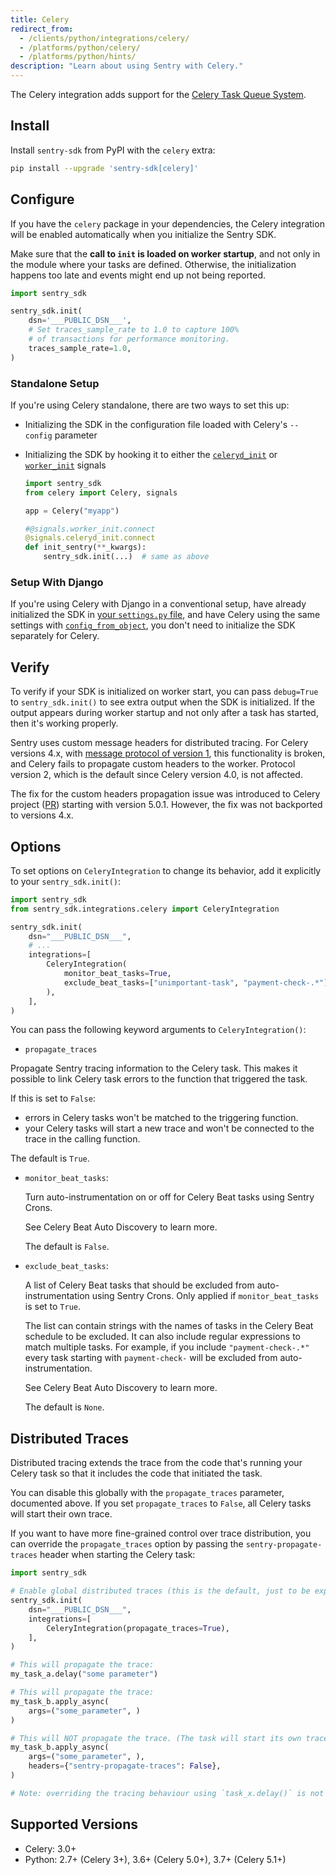 ```yaml
---
title: Celery
redirect_from:
  - /clients/python/integrations/celery/
  - /platforms/python/celery/
  - /platforms/python/hints/
description: "Learn about using Sentry with Celery."
---
```


The Celery integration adds support for the [Celery Task Queue System](https://docs.celeryq.dev/).

## Install

Install `sentry-sdk` from PyPI with the `celery` extra:

```bash
pip install --upgrade 'sentry-sdk[celery]'
```

## Configure

If you have the `celery` package in your dependencies, the Celery integration will be enabled automatically when you initialize the Sentry SDK.

Make sure that the **call to `init` is loaded on worker startup**, and not only in the module where your tasks are defined. Otherwise, the initialization happens too late and events might end up not being reported.

<SignInNote />

```python
import sentry_sdk

sentry_sdk.init(
    dsn='___PUBLIC_DSN___',
    # Set traces_sample_rate to 1.0 to capture 100%
    # of transactions for performance monitoring.
    traces_sample_rate=1.0,
)
```

### Standalone Setup

If you're using Celery standalone, there are two ways to set this up:

- Initializing the SDK in the configuration file loaded with Celery's `--config` parameter
- Initializing the SDK by hooking it to either the [`celeryd_init`](https://docs.celeryq.dev/en/stable/userguide/signals.html?#celeryd-init) or [`worker_init`](https://docs.celeryq.dev/en/stable/userguide/signals.html?#worker-init) signals

  ```python
  import sentry_sdk
  from celery import Celery, signals

  app = Celery("myapp")

  #@signals.worker_init.connect
  @signals.celeryd_init.connect
  def init_sentry(**_kwargs):
      sentry_sdk.init(...)  # same as above
  ```

### Setup With Django

If you're using Celery with Django in a conventional setup, have already initialized the SDK in [your `settings.py` file](/platforms/python/integrations/django/#configure), and have Celery using the same settings with [`config_from_object`](https://docs.celeryq.dev/en/stable/django/first-steps-with-django.html), you don't need to initialize the SDK separately for Celery.

## Verify

To verify if your SDK is initialized on worker start, you can pass `debug=True` to `sentry_sdk.init()` to see extra output when the SDK is initialized. If the output appears during worker startup and not only after a task has started, then it's working properly.

<Alert level="info" title="Note on distributed tracing">

Sentry uses custom message headers for distributed tracing. For Celery versions 4.x, with [message protocol of version 1](https://docs.celeryq.dev/en/stable/internals/protocol.html#version-1), this functionality is broken, and Celery fails to propagate custom headers to the worker. Protocol version 2, which is the default since Celery version 4.0, is not affected.

The fix for the custom headers propagation issue was introduced to Celery project ([PR](https://github.com/celery/celery/pull/6374)) starting with version 5.0.1. However, the fix was not backported to versions 4.x.

</Alert>

## Options

To set options on `CeleryIntegration` to change its behavior, add it explicitly to your `sentry_sdk.init()`:

```python
import sentry_sdk
from sentry_sdk.integrations.celery import CeleryIntegration

sentry_sdk.init(
    dsn="___PUBLIC_DSN___",
    # ...
    integrations=[
        CeleryIntegration(
            monitor_beat_tasks=True,
            exclude_beat_tasks=["unimportant-task", "payment-check-.*"],
        ),
    ],
)
```

You can pass the following keyword arguments to `CeleryIntegration()`:

- `propagate_traces`

Propagate Sentry tracing information to the Celery task. This makes it possible to link Celery task errors to the function that triggered the task.

If this is set to `False`:

- errors in Celery tasks won't be matched to the triggering function.
- your Celery tasks will start a new trace and won't be connected to the trace in the calling function.

The default is `True`.

- `monitor_beat_tasks`:

  Turn auto-instrumentation on or off for Celery Beat tasks using Sentry Crons.

  See <PlatformLink to="/crons/#celery-beat-auto-discovery">Celery Beat Auto Discovery</PlatformLink> to learn more.

  The default is `False`.

- `exclude_beat_tasks`:

  A list of Celery Beat tasks that should be excluded from auto-instrumentation using Sentry Crons. Only applied if `monitor_beat_tasks` is set to `True`.

  The list can contain strings with the names of tasks in the Celery Beat schedule to be excluded. It can also include regular expressions to match multiple tasks. For example, if you include `"payment-check-.*"` every task starting with `payment-check-` will be excluded from auto-instrumentation.

  See <PlatformLink to="/crons/#celery-beat-auto-discovery">Celery Beat Auto Discovery</PlatformLink> to learn more.

  The default is `None`.

## Distributed Traces

Distributed tracing extends the trace from the code that's running your Celery task so that it includes the code that initiated the task.

You can disable this globally with the `propagate_traces` parameter, documented above. If you set `propagate_traces` to `False`, all Celery tasks will start their own trace.

If you want to have more fine-grained control over trace distribution, you can override the `propagate_traces` option by passing the `sentry-propagate-traces` header when starting the Celery task:

```python
import sentry_sdk

# Enable global distributed traces (this is the default, just to be explicit.)
sentry_sdk.init(
    dsn="___PUBLIC_DSN___",
    integrations=[
        CeleryIntegration(propagate_traces=True),
    ],
)

# This will propagate the trace:
my_task_a.delay("some parameter")

# This will propagate the trace:
my_task_b.apply_async(
    args=("some_parameter", )
)

# This will NOT propagate the trace. (The task will start its own trace):
my_task_b.apply_async(
    args=("some_parameter", ),
    headers={"sentry-propagate-traces": False},
)

# Note: overriding the tracing behaviour using `task_x.delay()` is not possible.
```

## Supported Versions

- Celery: 3.0+
- Python: 2.7+ (Celery 3+), 3.6+ (Celery 5.0+), 3.7+ (Celery 5.1+)
